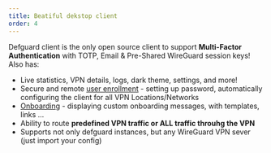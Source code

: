 ```yaml
---
title: Beatiful dekstop client
order: 4
---
```

Defguard client is the only open source client to support **Multi-Factor Authentication** with TOTP, Email & Pre-Shared WireGuard session keys! Also has:
* Live statistics, VPN details, logs, dark theme, settings, and more!
* Secure and remote [user enrollment](https://defguard.gitbook.io/defguard/help/remote-user-enrollment) - setting up password, automatically configuring the client for all VPN Locations/Networks
* [Onboarding](https://defguard.gitbook.io/defguard/help/remote-user-enrollment/user-onboarding-after-enrollment) - displaying custom onboarding messages, with templates, links …
* Ability to route **predefined VPN traffic or ALL traffic throuhg the VPN**
* Supports not only defguard instances, but any WireGuard VPN sever (just import your config)


